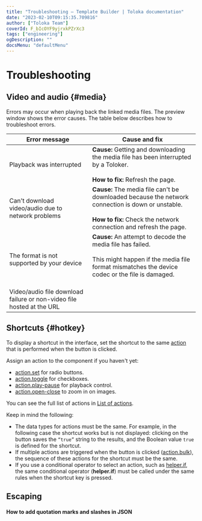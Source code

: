```yaml
---
title: "Troubleshooting — Template Builder | Toloka documentation"
date: "2023-02-10T09:15:35.709816"
author: ["Toloka Team"]
coverId: F_bIcOYF9yjrxkPZrXc3
tags: ["engineering"]
ogDescription: ""
docsMenu: "defaultMenu"
---
```



# Troubleshooting

## Video and audio {#media}

<Cut title="Video or audio is not playing">

Errors may occur when playing back the linked media files. The preview window shows the error causes. The table below describes how to troubleshoot errors.

**Error message**|**Cause and fix**
----- | -----
Playback was interrupted|**Cause:** Getting and downloading the media file has been interrupted by a Toloker.<br/><br/>**How to fix:** Refresh the page.
Can't download video/audio due to network problems|**Cause:** The media file can't be downloaded because the network connection is down or unstable.<br/><br/>**How to fix:** Check the network connection and refresh the page.
The format is not supported by your device|**Cause:** An attempt to decode the media file has failed.<br/><br/>This might happen if the media file format mismatches the device codec or the file is damaged.<br/><br/><TroubleshootingTable2/>
Video/audio file download failure or non-video file hosted at the URL| <TroubleshootingTable1/>

</Cut>

## Shortcuts {#hotkey}

<Cut title="A shortcut is not displayed">

To display a shortcut in the interface, set the shortcut to the same [action](/docs-new/template-builder/reference/actions) that is performed when the button is clicked.

Assign an action to the component if you haven't yet:

- [action.set](/docs-new/template-builder/reference/action.set) for radio buttons.
- [action.toggle](/docs-new/template-builder/reference/action.toggle) for checkboxes.
- [action.play-pause](/docs-new/template-builder/reference/action.play-pause) for playback control.
- [action.open-close](/docs-new/template-builder/reference/action.open-close) to zoom in on images.

You can see the full list of actions in [List of actions](/docs-new/template-builder/reference/actions).

Keep in mind the following:

- The data types for actions must be the same. For example, in the following case the shortcut works but is not displayed: clicking on the button saves the `“true”` string to the results, and the Boolean value `true` is defined for the shortcut.
- If multiple actions are triggered when the button is clicked ([action.bulk](/docs-new/template-builder/reference/action.bulk)), the sequence of these actions for the shortcut must be the same.
- If you use a conditional operator to select an action, such as [helper.if](/docs-new/template-builder/reference/helper.if), the same conditional operator (**helper.if**) must be called under the same rules when the shortcut key is pressed.

</Cut>

## Escaping

#### How to add quotation marks and slashes in JSON

<JsonGuideEscapingJson/>

<ContactSupport/>
